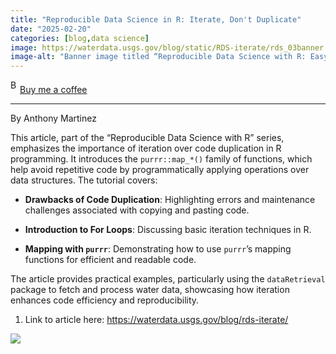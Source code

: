 ```yaml
---
title: "Reproducible Data Science in R: Iterate, Don't Duplicate"
date: "2025-02-20"
categories: [blog,data science]
image: https://waterdata.usgs.gov/blog/static/RDS-iterate/rds_03banner.png
image-alt: "Banner image titled “Reproducible Data Science with R: Easy steps to improve the reusability of your code!” The main message reads “Iterate, don’t duplicate” in teal font. A cute blue cartoon water droplet character wearing a yellow hard hat stands at a conveyor belt assembling pipe valves. This image is part of “A WDFN Blog Series.”"
---
```


<link href="https://fonts.googleapis.com/css?family=Cookie" rel="stylesheet"><a class="bmc-button" target="_blank" href="https://www.buymeacoffee.com/JoscelinRocha">![Buy me a coffee](https://cdn.buymeacoffee.com/buttons/bmc-new-btn-logo.svg){alt="Buy me a coffee" width="15" height="21"}Buy me a coffee</a>

------------------------------------------------------------------------

By Anthony Martinez

This article, part of the "Reproducible Data Science with R" series, emphasizes the importance of iteration over code duplication in R programming. It introduces the `purrr::map_*()` family of functions, which help avoid repetitive code by programmatically applying operations over data structures. The tutorial covers:

-   **Drawbacks of Code Duplication**: Highlighting errors and maintenance challenges associated with copying and pasting code.

-   **Introduction to For Loops**: Discussing basic iteration techniques in R.

-   **Mapping with `purrr`**: Demonstrating how to use `purrr`'s mapping functions for efficient and readable code.

The article provides practical examples, particularly using the `dataRetrieval` package to fetch and process water data, showcasing how iteration enhances code efficiency and reproducibility.

1.  Link to article here: <https://waterdata.usgs.gov/blog/rds-iterate/>

![](https://waterdata.usgs.gov/blog/static/RDS-iterate/rds_03banner.png)
